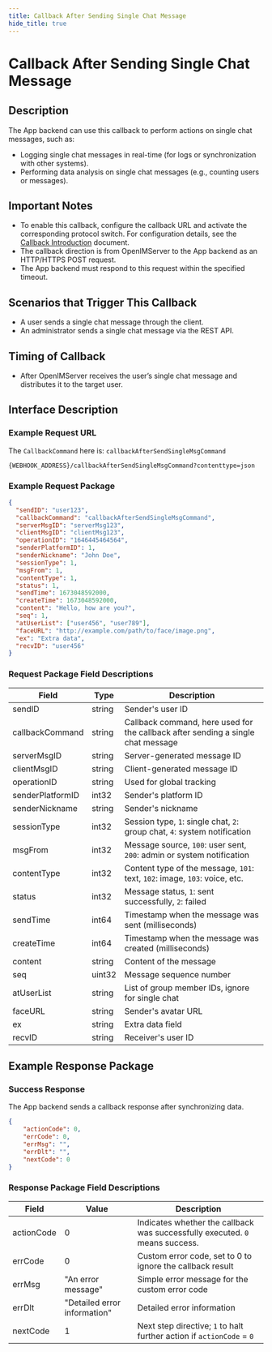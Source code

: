 ```yaml
---
title: Callback After Sending Single Chat Message
hide_title: true
---
```


# Callback After Sending Single Chat Message

## Description
The App backend can use this callback to perform actions on single chat messages, such as:
- Logging single chat messages in real-time (for logs or synchronization with other systems).
- Performing data analysis on single chat messages (e.g., counting users or messages).

## Important Notes
- To enable this callback, configure the callback URL and activate the corresponding protocol switch. For configuration details, see the [Callback Introduction](../introduction) document.
- The callback direction is from OpenIMServer to the App backend as an HTTP/HTTPS POST request.
- The App backend must respond to this request within the specified timeout.

## Scenarios that Trigger This Callback
- A user sends a single chat message through the client.
- An administrator sends a single chat message via the REST API.

## Timing of Callback
- After OpenIMServer receives the user’s single chat message and distributes it to the target user.

## Interface Description

### Example Request URL
The `CallbackCommand` here is: `callbackAfterSendSingleMsgCommand`

```plaintext
{WEBHOOK_ADDRESS}/callbackAfterSendSingleMsgCommand?contenttype=json
```

### Example Request Package
```json
{
  "sendID": "user123",
  "callbackCommand": "callbackAfterSendSingleMsgCommand",
  "serverMsgID": "serverMsg123",
  "clientMsgID": "clientMsg123",
  "operationID": "1646445464564",
  "senderPlatformID": 1,
  "senderNickname": "John Doe",
  "sessionType": 1,
  "msgFrom": 1,
  "contentType": 1,
  "status": 1,
  "sendTime": 1673048592000,
  "createTime": 1673048592000,
  "content": "Hello, how are you?",
  "seq": 1,
  "atUserList": ["user456", "user789"],
  "faceURL": "http://example.com/path/to/face/image.png",
  "ex": "Extra data",
  "recvID": "user456"
}
```

### Request Package Field Descriptions

| Field               | Type     | Description                                                              |
|---------------------|----------|--------------------------------------------------------------------------|
| sendID              | string   | Sender's user ID                                                         |
| callbackCommand     | string   | Callback command, here used for the callback after sending a single chat message |
| serverMsgID         | string   | Server-generated message ID                                              |
| clientMsgID         | string   | Client-generated message ID                                              |
| operationID         | string   | Used for global tracking                                                 |
| senderPlatformID    | int32    | Sender's platform ID                                                    |
| senderNickname      | string   | Sender's nickname                                                       |
| sessionType         | int32    | Session type, `1`: single chat, `2`: group chat, `4`: system notification |
| msgFrom             | int32    | Message source, `100`: user sent, `200`: admin or system notification   |
| contentType         | int32    | Content type of the message, `101`: text, `102`: image, `103`: voice, etc. |
| status              | int32    | Message status, `1`: sent successfully, `2`: failed                     |
| sendTime            | int64    | Timestamp when the message was sent (milliseconds)                      |
| createTime          | int64    | Timestamp when the message was created (milliseconds)                   |
| content             | string   | Content of the message                                                  |
| seq                 | uint32   | Message sequence number                                                 |
| atUserList          | string   | List of group member IDs, ignore for single chat                        |
| faceURL             | string   | Sender's avatar URL                                                     |
| ex                  | string   | Extra data field                                                        |
| recvID              | string   | Receiver's user ID                                                      |

## Example Response Package

### Success Response
The App backend sends a callback response after synchronizing data.

```json
{
    "actionCode": 0,
    "errCode": 0,
    "errMsg": "",
    "errDlt": "",
    "nextCode": 0
}
```

### Response Package Field Descriptions

| Field         | Value                        | Description                                                 |
|---------------|------------------------------|-------------------------------------------------------------|
| actionCode    | 0                            | Indicates whether the callback was successfully executed. `0` means success. |
| errCode       | 0                            | Custom error code, set to 0 to ignore the callback result   |
| errMsg        | "An error message"           | Simple error message for the custom error code              |
| errDlt        | "Detailed error information" | Detailed error information                                  |
| nextCode      | 1                            | Next step directive; `1` to halt further action if `actionCode` = `0` |
